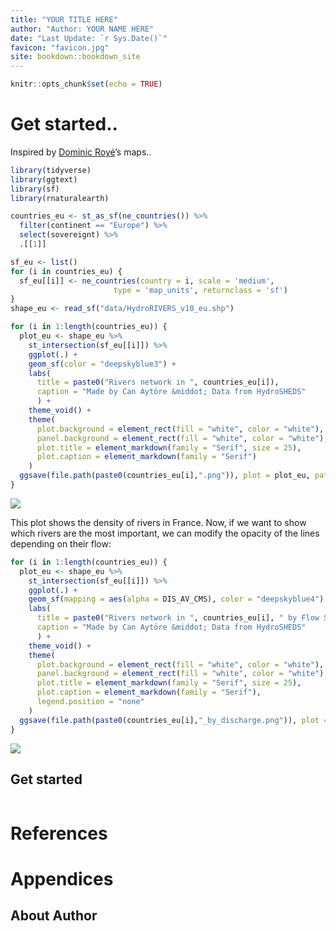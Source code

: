 ```yaml
--- 
title: "YOUR TITLE HERE"
author: "Author: YOUR NAME HERE"
date: "Last Update: `r Sys.Date()`"
favicon: "favicon.jpg"
site: bookdown::bookdown_site
---
```


```r
knitr::opts_chunk$set(echo = TRUE)
```

# Get started..

Inspired by [Dominic Royé](https://dominicroye.github.io/en/graphs/geography/)'s maps..

```r
library(tidyverse)
library(ggtext)
library(sf)
library(rnaturalearth)
```

```r
countries_eu <- st_as_sf(ne_countries()) %>%
  filter(continent == "Europe") %>%
  select(sovereignt) %>%
  .[[1]]
```

```r
sf_eu <- list()
for (i in countries_eu) {
  sf_eu[[i]] <- ne_countries(country = i, scale = 'medium',
                       type = 'map_units', returnclass = 'sf')
}
shape_eu <- read_sf("data/HydroRIVERS_v10_eu.shp") 
```

```r
for (i in 1:length(countries_eu)) {
  plot_eu <- shape_eu %>% 
    st_intersection(sf_eu[[i]]) %>%
    ggplot(.) +
    geom_sf(color = "deepskyblue3") +
    labs(
      title = paste0("Rivers network in ", countries_eu[i]),
      caption = "Made by Can Aytöre &middot; Data from HydroSHEDS"
      ) +
    theme_void() +
    theme(
      plot.background = element_rect(fill = "white", color = "white"),
      panel.background = element_rect(fill = "white", color = "white"),
      plot.title = element_markdown(family = "Serif", size = 25),
      plot.caption = element_markdown(family = "Serif")
    )
  ggsave(file.path(paste0(countries_eu[i],".png")), plot = plot_eu, path = "docs", dpi = 300, width = 8, height = 8)
}
```

![](docs/France.png)

This plot shows the density of rivers in France. Now, if we want to show which rivers are the most important, we can modify the opacity of the lines depending on their flow:

```r
for (i in 1:length(countries_eu)) {
  plot_eu <- shape_eu %>% 
    st_intersection(sf_eu[[i]]) %>%
    ggplot(.) +
    geom_sf(mapping = aes(alpha = DIS_AV_CMS), color = "deepskyblue4") +
    labs(
      title = paste0("Rivers network in ", countries_eu[i], " by Flow Size"),
      caption = "Made by Can Aytöre &middot; Data from HydroSHEDS"
      ) +
    theme_void() +
    theme(
      plot.background = element_rect(fill = "white", color = "white"),
      panel.background = element_rect(fill = "white", color = "white"),
      plot.title = element_markdown(family = "Serif", size = 25),
      plot.caption = element_markdown(family = "Serif"),
      legend.position = "none"
    )
  ggsave(file.path(paste0(countries_eu[i],"_by_discharge.png")), plot = plot_eu, path = "docs", dpi = 300, width = 8, height = 8)
}
```

![](France_by_discharge.png)



## Get started

```r

```





# References {.unnumbered}

# Appendices {.unnumbered}

## About Author {.unnumbered}
